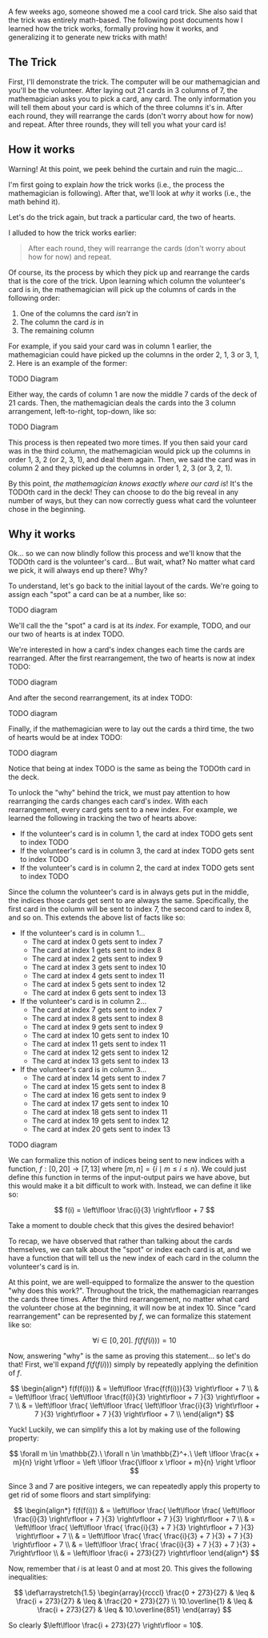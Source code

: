 
A few weeks ago, someone showed me a cool card trick. She also said that the trick was entirely math-based. The
following post documents how I learned how the trick works, formally proving how it works, and generalizing it
to generate new tricks with math!

## The Trick

First, I'll demonstrate the trick. The computer will be our mathemagician and you'll be the volunteer. After laying out
21 cards in 3 columns of 7, the mathemagician asks you to pick a card, any card. The only information you will tell them
about your card is which of the three columns it's in. After each round, they will rearrange the cards
(don't worry about how for now) and repeat. After three rounds, they will tell you what your card is!

<CardTrick />

## How it works

Warning! At this point, we peek behind the curtain and ruin the magic...

I'm first going to explain _how_ the trick works (i.e., the process the mathemagician is following). After that, we'll
look at _why_ it works (i.e., the math behind it).

Let's do the trick again, but track a particular card, the two of hearts.

I alluded to how the trick works earlier:

> After each round, they will rearrange the cards (don't worry about how for now) and repeat.

Of course, its the process by which they pick up and rearrange the cards that is the core of the trick. Upon learning
which column the volunteer's card is in, the mathemagician will pick up the columns of cards in the following order:

1. One of the columns the card _isn't_ in
2. The column the card _is_ in
3. The remaining column

For example, if you said your card was in column 1 earlier, the mathemagician could have picked up the columns in
the order 2, 1, 3 or 3, 1, 2. Here is an example of the former:

TODO Diagram

Either way, the cards of column 1 are now the middle 7 cards of the deck of 21 cards. Then, the mathemagician deals the
cards into the 3 column arrangement, left-to-right, top-down, like so:

TODO Diagram

This process is then repeated two more times. If you then said your card was in the third column, the mathemagician
would pick up the columns in order 1, 3, 2 (or 2, 3, 1), and deal them again. Then, we said the card was in column 2 and
they picked up the columns in order 1, 2, 3 (or 3, 2, 1).

By this point, _the mathemagician knows exactly where our card is_! It's the TODOth card in the deck! They can
choose to do the big reveal in any number of ways, but they can now correctly guess what card the volunteer chose in
the beginning.

## Why it works

Ok... so we can now blindly follow this process and we'll know that the TODOth card is the volunteer's card... But wait,
what? No matter what card we pick, it will always end up there? Why?

To understand, let's go back to the initial layout of the cards. We're going to assign each "spot" a card can be at a
number, like so:

TODO diagram

We'll call the the "spot" a card is at its _index_. For example, TODO, and our our two of hearts is at index TODO.

We're interested in how a card's index changes each time the cards are rearranged. After the first rearrangement, the
two of hearts is now at index TODO:

TODO diagram

And after the second rearrangement, its at index TODO:

TODO diagram

Finally, if the mathemagician were to lay out the cards a third time, the two of hearts would be at index TODO:

TODO diagram

Notice that being at index TODO is the same as being the TODOth card in the deck.

To unlock the "why" behind the trick, we must pay attention to how rearranging the cards changes each card's index. With
each rearrangement, every card gets sent to a new index. For example, we learned the following in tracking the two of
hearts above:

* If the volunteer's card is in column 1, the card at index TODO gets sent to index TODO
* If the volunteer's card is in column 3, the card at index TODO gets sent to index TODO
* If the volunteer's card is in column 2, the card at index TODO gets sent to index TODO

Since the column the volunteer's card is in always gets put in the middle, the indices those cards get sent to are
always the same. Specifically, the first card in the column will be sent to index 7, the second card to index 8,
and so on. This extends the above list of facts like so:

* If the volunteer's card is in column 1...
  - The card at index 0 gets sent to index 7
  - The card at index 1 gets sent to index 8
  - The card at index 2 gets sent to index 9
  - The card at index 3 gets sent to index 10
  - The card at index 4 gets sent to index 11
  - The card at index 5 gets sent to index 12
  - The card at index 6 gets sent to index 13
* If the volunteer's card is in column 2...
  - The card at index 7 gets sent to index 7
  - The card at index 8 gets sent to index 8
  - The card at index 9 gets sent to index 9
  - The card at index 10 gets sent to index 10
  - The card at index 11 gets sent to index 11
  - The card at index 12 gets sent to index 12
  - The card at index 13 gets sent to index 13
* If the volunteer's card is in column 3...
  - The card at index 14 gets sent to index 7
  - The card at index 15 gets sent to index 8
  - The card at index 16 gets sent to index 9
  - The card at index 17 gets sent to index 10
  - The card at index 18 gets sent to index 11
  - The card at index 19 gets sent to index 12
  - The card at index 20 gets sent to index 13

TODO diagram

We can formalize this notion of indices being sent to new indices with a function, $f : [0,20] \to [7,13]$ where
$[m,n] = \{i \mid m \leq i \leq n\}$. We could just define this function in terms of the input-output pairs we have
above, but this would make it a bit difficult to work with. Instead, we can define it like so:

$$
f(i) = \left\lfloor \frac{i}{3} \right\rfloor + 7
$$

Take a moment to double check that this gives the desired behavior!

To recap, we have observed that rather than talking about the cards themselves, we can talk about the "spot" or index
each card is at, and we have a function that will tell us the new index of each card in the column the volunteer's card
is in.

At this point, we are well-equipped to formalize the answer to the question "why does this work?". Throughout the trick,
the mathemagician rearranges the cards three times. After the third rearrangement, no matter what card the volunteer
chose at the beginning, it will now be at index 10. Since "card rearrangement" can be represented by $f$, we can
formalize this statement like so:

$$
\forall i \in [0,20].\ f(f(f(i))) = 10
$$

Now, answering "why" is the same as proving this statement... so let's do that! First, we'll expand $f(f(f(i)))$
simply by repeatedly applying the definition of $f$.

$$
\begin{align*}
  f(f(f(i))) & = \left\lfloor \frac{f(f(i))}{3} \right\rfloor + 7 \\
             & = \left\lfloor \frac{ \left\lfloor \frac{f(i)}{3} \right\rfloor + 7 }{3} \right\rfloor + 7 \\
             & = \left\lfloor \frac{ \left\lfloor \frac{ \left\lfloor \frac{i}{3} \right\rfloor + 7 }{3} \right\rfloor + 7 }{3} \right\rfloor + 7 \\
\end{align*}
$$

Yuck! Luckily, we can simplify this a lot by making use of the following property:

$$
\forall m \in \mathbb{Z}.\ \forall n \in \mathbb{Z}^+.\ \left \lfloor \frac{x + m}{n} \right \rfloor = \left \lfloor \frac{\lfloor x \rfloor + m}{n} \right \rfloor
$$

Since $3$ and $7$ are positive integers, we can repeatedly apply this property to get rid of some floors and start simplifying:

$$
\begin{align*}
  f(f(f(i))) & = \left\lfloor \frac{ \left\lfloor \frac{ \left\lfloor \frac{i}{3} \right\rfloor + 7 }{3} \right\rfloor + 7 }{3} \right\rfloor + 7 \\
             & = \left\lfloor \frac{ \left\lfloor \frac{ \frac{i}{3} + 7 }{3} \right\rfloor + 7 }{3} \right\rfloor + 7 \\
             & = \left\lfloor \frac{ \frac{ \frac{i}{3} + 7 }{3} + 7 }{3} \right\rfloor + 7 \\
             & = \left\lfloor \frac{ \frac{ \frac{i}{3} + 7 }{3} + 7 }{3} + 7\right\rfloor \\
             & = \left\lfloor \frac{i + 273}{27} \right\rfloor
\end{align*}
$$

Now, remember that $i$ is at least $0$ and at most $20$. This gives the following inequalities:

$$
\def\arraystretch{1.5}
\begin{array}{rcccl}
\frac{0 + 273}{27} & \leq & \frac{i + 273}{27} & \leq & \frac{20 + 273}{27} \\
10.\overline{1} & \leq & \frac{i + 273}{27} & \leq & 10.\overline{851}
\end{array}
$$

So clearly $\left\lfloor \frac{i + 273}{27} \right\rfloor = 10$.